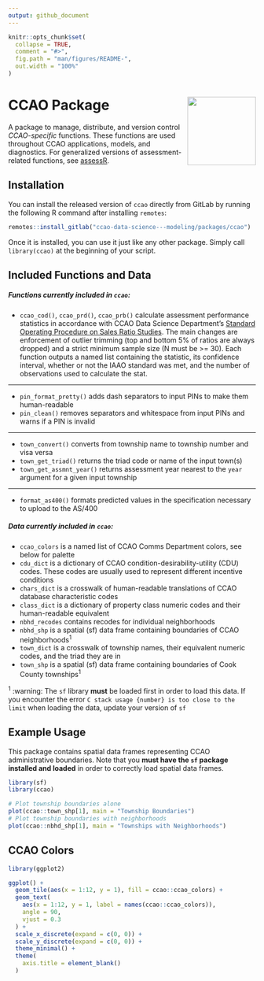 ---
output: github_document
---

<!-- README.md is generated from README.Rmd. Please edit that file -->

```{r, include = FALSE}
knitr::opts_chunk$set(
  collapse = TRUE,
  comment = "#>",
  fig.path = "man/figures/README-",
  out.width = "100%"
)
```

# CCAO Package <a href='https:/glue.tidyverse.org'><img src='man/figures/logo.png' align="right" height="139" /></a>

A package to manage, distribute, and version control *CCAO-specific* functions. These functions are used throughout CCAO applications, models, and diagnostics. For generalized versions of assessment-related functions, see [assessR](https://gitlab.com/ccao-data-science---modeling/packages/assessr).

## Installation

You can install the released version of `ccao` directly from GitLab by running the following R command after installing `remotes`:

```{r, eval=FALSE}
remotes::install_gitlab("ccao-data-science---modeling/packages/ccao")
```

Once it is installed, you can use it just like any other package. Simply call `library(ccao)` at the beginning of your script.

## Included Functions and Data

##### Functions currently included in `ccao`:

* `ccao_cod()`, `ccao_prd()`, `ccao_prb()` calculate assessment performance statistics in accordance with CCAO Data Science Department's [Standard Operating Procedure on Sales Ratio Studies](https://gitlab.com/ccao-data-science---modeling/documentation/wiki_content/-/blob/f1efdcf7b66ab238efa438ee2f35e659222e76af/sops/sales-ratio-studies.md). The main changes are enforcement of outlier trimming (top and bottom 5% of ratios are always dropped) and a strict minimum sample size (N must be >= 30). Each function outputs a named list containing the statistic, its confidence interval, whether or not the IAAO standard was met, and the number of observations used to calculate the stat. 

---

* `pin_format_pretty()` adds dash separators to input PINs to make them human-readable
* `pin_clean()` removes separators and whitespace from input PINs and warns if a PIN is invalid

---

* `town_convert()` converts from township name to township number and visa versa
* `town_get_triad()` returns the triad code or name of the input town(s)
* `town_get_assmnt_year()` returns assessment year nearest to the `year` argument for a given input township

---

* `format_as400()` formats predicted values in the specification necessary to upload to the AS/400

##### Data currently included in `ccao`:

* `ccao_colors` is a named list of CCAO Comms Department colors, see below for palette
* `cdu_dict` is a dictionary of CCAO condition-desirability-utility (CDU) codes. These codes are usually used to represent different incentive conditions
* `chars_dict` is a crosswalk of human-readable translations of CCAO database characteristic codes
* `class_dict` is a dictionary of property class numeric codes and their human-readable equivalent
* `nbhd_recodes` contains recodes for individual neighborhoods
* `nbhd_shp` is a spatial (sf) data frame containing boundaries of CCAO neighborhoods<sup>1</sup>
* `town_dict` is a crosswalk of township names, their equivalent numeric codes, and the triad they are in
* `town_shp` is a spatial (sf) data frame containing boundaries of Cook County townships<sup>1</sup> 

<sup>1</sup> :warning: The `sf` library **must** be loaded first in order to load this data. If you encounter the error `C stack usage {number} is too close to the limit` when loading the data, update your version of `sf`


## Example Usage

This package contains spatial data frames representing CCAO administrative boundaries. Note that you **must have the `sf` package installed and loaded** in order to correctly load spatial data frames.

```{r, message=FALSE}
library(sf)
library(ccao)

# Plot township boundaries alone
plot(ccao::town_shp[1], main = "Township Boundaries")
# Plot township boundaries with neighborhoods
plot(ccao::nbhd_shp[1], main = "Townships with Neighborhoods")

```

## CCAO Colors

```{r, echo=FALSE, fig.height=2}
library(ggplot2)

ggplot() +
  geom_tile(aes(x = 1:12, y = 1), fill = ccao::ccao_colors) +
  geom_text(
    aes(x = 1:12, y = 1, label = names(ccao::ccao_colors)),
    angle = 90,
    vjust = 0.3
  ) +
  scale_x_discrete(expand = c(0, 0)) + 
  scale_y_discrete(expand = c(0, 0)) + 
  theme_minimal() +
  theme(
    axis.title = element_blank()
  )
```

